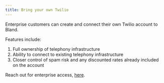 ```yaml
---
title: Bring your own Twilio
---
```


Enterprise customers can create and connect their own Twilio account to Bland.

Features include:

1. Full ownership of telephony infrastructure
2. Ability to connect to existing telephony infrastructure
3. Closer control of spam risk and any discounted rates already included on the account

Reach out for enterprise access, <a href="https://forms.default.com/361589">here</a>.
